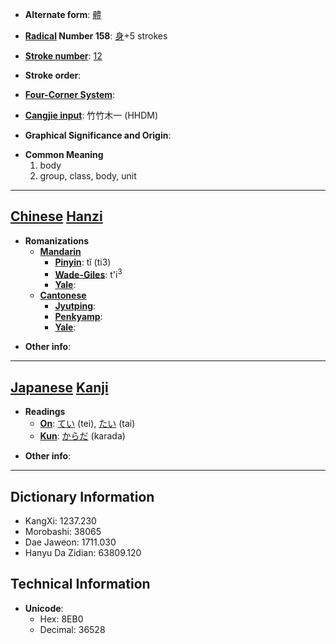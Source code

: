 * '''Alternate form''': [[體]]

* '''[[Wiktionary:Chinese radical index| Radical]] Number 158''': [[Wiktionary:Chinese radical index 身|身]]+5 strokes

* '''[[Wiktionary:Chinese total strokes index|Stroke number]]''': [[Wiktionary:Chinese total strokes index 12|12]]

* '''Stroke order''': 

* '''[[Wiktionary:Chinese four corner index|Four-Corner System]]''': 

* '''[[Wiktionary:Chinese Cangjie index|Cangjie input]]''': 竹竹木一 (HHDM)

* '''Graphical Significance and Origin''': 

* '''Common Meaning'''
*#body
*# group, class, body, unit


----

== [[Chinese]] [[Hanzi]] ==

* '''Romanizations'''
** '''[[Mandarin]]'''
*** '''[[Pinyin]]''': tǐ (ti3)
*** '''[[Wade-Giles]]''': t'i<sup>3</sup>
*** '''[[Yale]]''': 
** '''[[Cantonese]]'''
*** '''[[Jyutping]]''':
*** '''[[Penkyamp]]''': 
*** '''[[Yale]]''': 

* '''Other info''': 

----

== [[Japanese]] [[Kanji]] ==

* '''Readings'''
** '''[[On]]''': [[てい]] (tei), [[たい]] (tai)
** '''[[Kun]]''': [[からだ]] (karada)

* '''Other info''':  

----

== Dictionary Information ==

* KangXi: 1237.230
* Morobashi: 38065
* Dae Jaweon: 1711.030
* Hanyu Da Zidian: 63809.120

== Technical Information ==

* '''Unicode''':
** Hex: 8EB0
** Decimal: 36528
